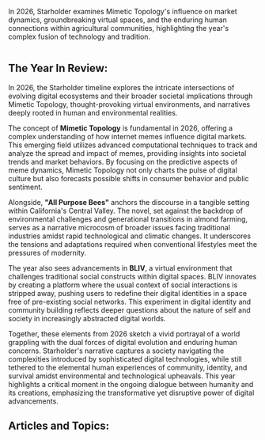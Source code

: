 In 2026, Starholder examines Mimetic Topology's influence on market dynamics, groundbreaking virtual spaces, and the enduring human connections within agricultural communities, highlighting the year's complex fusion of technology and tradition.

<img src="https://www.blockstar.com/wp-content/uploads/2024/06/BLIV_Hand.png" alt="" />

## The Year In Review:
In 2026, the Starholder timeline explores the intricate intersections of evolving digital ecosystems and their broader societal implications through Mimetic Topology, thought-provoking virtual environments, and narratives deeply rooted in human and environmental realities.

The concept of **Mimetic Topology** is fundamental in 2026, offering a complex understanding of how internet memes influence digital markets. This emerging field utilizes advanced computational techniques to track and analyze the spread and impact of memes, providing insights into societal trends and market behaviors. By focusing on the predictive aspects of meme dynamics, Mimetic Topology not only charts the pulse of digital culture but also forecasts possible shifts in consumer behavior and public sentiment.

Alongside, **"All Purpose Bees"** anchors the discourse in a tangible setting within California's Central Valley. The novel, set against the backdrop of environmental challenges and generational transitions in almond farming, serves as a narrative microcosm of broader issues facing traditional industries amidst rapid technological and climatic changes. It underscores the tensions and adaptations required when conventional lifestyles meet the pressures of modernity.

The year also sees advancements in **BLIV**, a virtual environment that challenges traditional social constructs within digital spaces. BLIV innovates by creating a platform where the usual context of social interactions is stripped away, pushing users to redefine their digital identities in a space free of pre-existing social networks. This experiment in digital identity and community building reflects deeper questions about the nature of self and society in increasingly abstracted digital worlds.

Together, these elements from 2026 sketch a vivid portrayal of a world grappling with the dual forces of digital evolution and enduring human concerns. Starholder's narrative captures a society navigating the complexities introduced by sophisticated digital technologies, while still tethered to the elemental human experiences of community, identity, and survival amidst environmental and technological upheavals. This year highlights a critical moment in the ongoing dialogue between humanity and its creations, emphasizing the transformative yet disruptive power of digital advancements.

## Articles and Topics:

